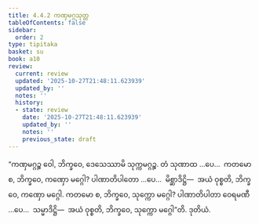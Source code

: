 ```yaml
---
title: 4.4.2 ကဏှမဂ္ဂသုတ္တ
tableOfContents: false
sidebar:
  order: 2
type: tipitaka
basket: su
book: a10
review:
  current: review
  updated: '2025-10-27T21:48:11.623939'
  updated_by: ''
  notes: ''
  history:
  - state: review
    date: '2025-10-27T21:48:11.623939'
    updated_by: ''
    notes: ''
    previous_state: draft
---
```



<ReviewStatus review={frontmatter.review} showDetails={true} />

<HypothesisAnnotation frontmatter={frontmatter} />

<DynamicBreadcrumb />

<Division number="190" book="a10" e="ch" v="17" p="485">

<Paragraph number="1358" book="a10">
“ကဏှမဂ္ဂဉ္စ ဝေါ, ဘိက္ခဝေ, ဒေသေဿာမိ သုက္ကမဂ္ဂဉ္စ. တံ သုဏာထ …ပေ…  ကတမော စ, ဘိက္ခဝေ, ကဏှော မဂ္ဂေါ? ပါဏာတိပါတော …ပေ…  မိစ္ဆာဒိဋ္ဌိ—  အယံ ဝုစ္စတိ, ဘိက္ခဝေ, ကဏှော မဂ္ဂေါ.
</Paragraph>

<Paragraph number="1359" book="a10">
ကတမော စ, ဘိက္ခဝေ, သုက္ကော မဂ္ဂေါ? ပါဏာတိပါတာ ဝေရမဏီ …ပေ…  သမ္မာဒိဋ္ဌိ—  အယံ ဝုစ္စတိ, ဘိက္ခဝေ, သုက္ကော မဂ္ဂေါ”တိ.

</Paragraph>
</Division>

<Paragraph number="1360" type="center" book="a10">
ဒုတိယံ.
</Paragraph>